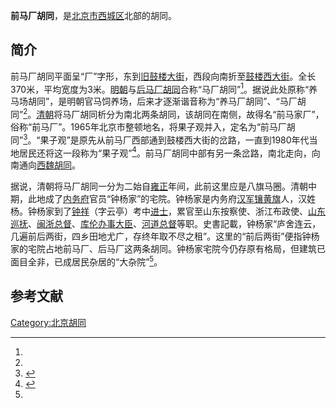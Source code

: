 '''前马厂胡同'''，是[[北京市|北京市]][[西城区|西城区]]北部的胡同。

==简介==
前马厂胡同平面呈“厂”字形，东到[[旧鼓楼大街|旧鼓楼大街]]，西段向南折至[[鼓楼西大街|鼓楼西大街]]。全长370米，平均宽度为3米。[[明朝|明朝]]与[[后马厂胡同|后马厂胡同]]合称“马厂胡同”<ref name=dhly/>。据说此处原称“养马场胡同”，是明朝官马饲养场，后来才逐渐谐音称为“养马厂胡同”、“马厂胡同”<ref name=ma/>。[[清朝|清朝]]将马厂胡同析分为南北两条胡同，该胡同在南侧，故得名“前马家厂”，俗称“前马厂”。1965年北京市整顿地名，将果子观并入，定名为“前马厂胡同”<ref name=dhly>{{Cite web |url = http://www.bjdclib.com/subdb/laneculture/lane/200906/t20090630_3020.html |title = 前马厂胡同 |author =  |date = 2009-06-30 |publisher = 东华流韵 |language =  |accessdate =  |quote =  |archive-date = 2017-02-02 |archive-url = https://web.archive.org/web/20170202012502/http://www.bjdclib.com/subdb/laneculture/lane/200906/t20090630_3020.html |dead-url = no }}</ref>。“果子观”是原先从前马厂西部通到鼓楼西大街的岔路，一直到1980年代当地居民还将这一段称为“果子观”<ref name=ma>{{Cite web|url =http://bjrb.bjd.com.cn/html/2014-03/04/content_157347.htm|title =马与胡同不了情|author =朱小平|date =2014-03-04|publisher =北京日报|language =|accessdate =|quote =|deadurl =yes|archiveurl =https://web.archive.org/web/20170202020255/http://bjrb.bjd.com.cn/html/2014-03/04/content_157347.htm|archivedate =2017-02-02}}</ref>。前马厂胡同中部有另一条岔路，南北走向，向南通向[[西魏胡同|西魏胡同]]。

据说，清朝将马厂胡同一分为二始自[[雍正|雍正]]年间，此前这里应是八旗马圈。清朝中期，此地成了[[内务府|内务府]]官员“钟杨家”的宅院。钟杨家是内务府[[汉军镶黄旗|汉军镶黄旗]]人，汉姓杨。钟杨家到了[[鍾祥_(嘉慶進士)|钟祥]]（字云亭）考中[[进士|进士]]，累官至山东按察使、浙江布政使、[[山东巡抚|山东巡抚]]、[[闽浙总督|闽浙总督]]、[[库伦办事大臣|库伦办事大臣]]、[[河道总督|河道总督]]等职。史書記載，钟杨家“庐舍连云，几遍前后两街，四乡田地尤广，存终年取不尽之租”。这里的“前后两街”便指钟杨家的宅院占地前马厂、后马厂这两条胡同。钟杨家宅院今仍存原有格局，但建筑已面目全非，已成居民杂居的“大杂院”<ref name=ma/>。

==参考文献==
{{reflist}}

[[Category:北京胡同|Category:北京胡同]]